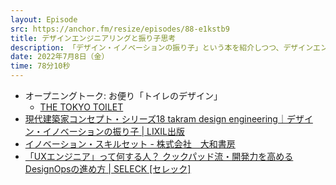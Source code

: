 ```yaml
---
layout: Episode
src: https://anchor.fm/resize/episodes/88-e1kstb9
title: デザインエンジニアリングと振り子思考
description: 「デザイン・イノベーションの振り子」という本を紹介しつつ、デザインエンジニアリングにおける振り子思考の重要さ、組織内での評価の難しさやキャリア形成について話しました。
date: 2022年7月8日（金）
time: 78分10秒
---
```


- オープニングトーク: お便り「トイレのデザイン」
    - [THE TOKYO TOILET](https://tokyotoilet.jp/)
- [現代建築家コンセプト・シリーズ18 takram design engineering｜デザイン・イノベーションの振り子 | LIXIL出版](https://livingculture.lixil.com/publish/18-takram-design-engineeringcontemporary-architects-concept-series-18takram-design-engineeringpendul/)
- [イノベーション・スキルセット - 株式会社　大和書房](https://www.daiwashobo.co.jp/book/b458337.html)
- [「UXエンジニア」って何する人？ クックパッド流・開発力を高めるDesignOpsの進め方 | SELECK [セレック]](https://seleck.cc/1247)
